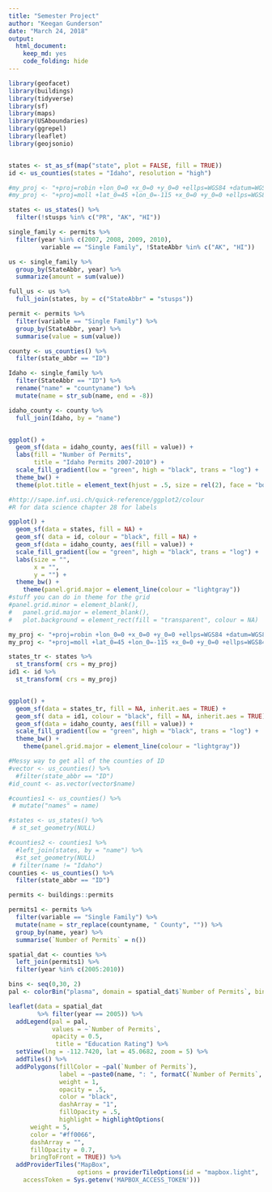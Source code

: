 ```yaml
---
title: "Semester Project"
author: "Keegan Gunderson"
date: "March 24, 2018"
output: 
  html_document: 
    keep_md: yes
    code_folding: hide
---
```


```r
library(geofacet)
library(buildings)
library(tidyverse)
library(sf)
library(maps)
library(USAboundaries)
library(ggrepel)
library(leaflet)
library(geojsonio)


states <- st_as_sf(map("state", plot = FALSE, fill = TRUE))
id <- us_counties(states = "Idaho", resolution = "high")

#my_proj <- "+proj=robin +lon_0=0 +x_0=0 +y_0=0 +ellps=WGS84 +datum=WGS84 +units=m +no_defs"
#my_proj <- "+proj=moll +lat_0=45 +lon_0=-115 +x_0=0 +y_0=0 +ellps=WGS84 +datum=WGS84 +units=m +no_defs"
```

```r
states <- us_states() %>% 
  filter(!stusps %in% c("PR", "AK", "HI"))

single_family <- permits %>% 
  filter(year %in% c(2007, 2008, 2009, 2010),
         variable == "Single Family", !StateAbbr %in% c("AK", "HI"))

us <- single_family %>% 
  group_by(StateAbbr, year) %>% 
  summarize(amount = sum(value))

full_us <- us %>% 
  full_join(states, by = c("StateAbbr" = "stusps"))

permit <- permits %>%
  filter(variable == "Single Family") %>%
  group_by(StateAbbr, year) %>%
  summarise(value = sum(value))

```
<cente>
```r
county <- us_counties() %>% 
  filter(state_abbr == "ID")

Idaho <- single_family %>% 
  filter(StateAbbr == "ID") %>% 
  rename("name" = "countyname") %>% 
  mutate(name = str_sub(name, end = -8)) 

idaho_county <- county %>% 
  full_join(Idaho, by = "name")


ggplot() +
  geom_sf(data = idaho_county, aes(fill = value)) +
  labs(fill = "Number of Permits", 
       title = "Idaho Permits 2007-2010") +
  scale_fill_gradient(low = "green", high = "black", trans = "log") +
  theme_bw() +
  theme(plot.title = element_text(hjust = .5, size = rel(2), face = "bold"))
```
</center>


```r
#http://sape.inf.usi.ch/quick-reference/ggplot2/colour
#R for data science chapter 28 for labels

ggplot() +
  geom_sf(data = states, fill = NA) +
  geom_sf( data = id, colour = "black", fill = NA) +
  geom_sf(data = idaho_county, aes(fill = value)) +
  scale_fill_gradient(low = "green", high = "black", trans = "log") +
  labs(size = "",
       x = "",
       y = "") +
  theme_bw() +
    theme(panel.grid.major = element_line(colour = "lightgray"))
#stuff you can do in theme for the grid
#panel.grid.minor = element_blank(), 
#   panel.grid.major = element_blank(),
#   plot.background = element_rect(fill = "transparent", colour = NA)
```


```r
my_proj <- "+proj=robin +lon_0=0 +x_0=0 +y_0=0 +ellps=WGS84 +datum=WGS84 +units=m +no_defs"
my_proj <- "+proj=moll +lat_0=45 +lon_0=-115 +x_0=0 +y_0=0 +ellps=WGS84 +datum=WGS84 +units=m +no_defs"

states_tr <- states %>% 
  st_transform( crs = my_proj)
id1 <- id %>%
  st_transform( crs = my_proj)


ggplot() +
  geom_sf(data = states_tr, fill = NA, inherit.aes = TRUE) +
  geom_sf( data = id1, colour = "black", fill = NA, inherit.aes = TRUE) +
  geom_sf(data = idaho_county, aes(fill = value)) +
  scale_fill_gradient(low = "green", high = "black", trans = "log") +
  theme_bw() +
    theme(panel.grid.major = element_line(colour = "lightgray"))
```


```r
#Messy way to get all of the counties of ID
#vector <- us_counties() %>% 
  #filter(state_abbr == "ID")
#id_count <- as.vector(vector$name)

#counties1 <- us_counties() %>%
 # mutate("names" = name)

#states <- us_states() %>%
 # st_set_geometry(NULL)

#counties2 <- counties1 %>% 
  #left_join(states, by = "name") %>%
  #st_set_geometry(NULL)
 # filter(name != "Idaho")
counties <- us_counties() %>% 
  filter(state_abbr == "ID")

permits <- buildings::permits

permits1 <- permits %>%
  filter(variable == "Single Family") %>%
  mutate(name = str_replace(countyname, " County", "")) %>%
  group_by(name, year) %>%
  summarise(`Number of Permits` = n())

spatial_dat <- counties %>%
  left_join(permits1) %>% 
  filter(year %in% c(2005:2010))

bins <- seq(0,30, 2)
pal <- colorBin("plasma", domain = spatial_dat$`Number of Permits`, bins = bins)
```

```r
leaflet(data = spatial_dat 
        %>% filter(year == 2005)) %>%
  addLegend(pal = pal,
            values = ~`Number of Permits`,
            opacity = 0.5,
             title = "Education Rating") %>%
  setView(lng = -112.7420, lat = 45.0682, zoom = 5) %>%
  addTiles() %>%
  addPolygons(fillColor = ~pal(`Number of Permits`),
              label = ~paste0(name, ": ", formatC(`Number of Permits`, big.mark = ",")),
              weight = 1,
              opacity = .5,
              color = "black",
              dashArray = "1",
              fillOpacity = .5,
              highlight = highlightOptions(
      weight = 5,
      color = "#ff0066",
      dashArray = "",
      fillOpacity = 0.7,
      bringToFront = TRUE)) %>%
  addProviderTiles("MapBox", 
                   options = providerTileOptions(id = "mapbox.light", 
    accessToken = Sys.getenv('MAPBOX_ACCESS_TOKEN')))


```



